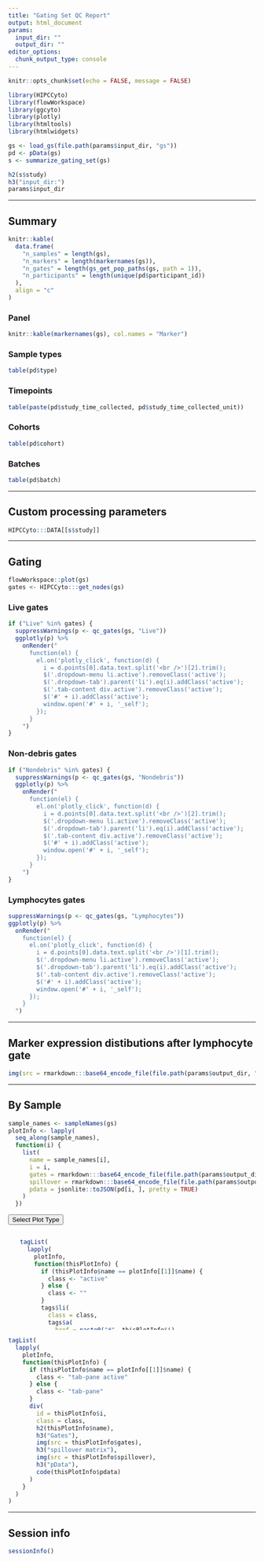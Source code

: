 ```yaml
---
title: "Gating Set QC Report"
output: html_document
params:
  input_dir: ""
  output_dir: ""
editor_options: 
  chunk_output_type: console
---
```


```r
knitr::opts_chunk$set(echo = FALSE, message = FALSE)
```

```r
library(HIPCCyto)
library(flowWorkspace)
library(ggcyto)
library(plotly)
library(htmltools)
library(htmlwidgets)
```

```r
gs <- load_gs(file.path(params$input_dir, "gs"))
pd <- pData(gs)
s <- summarize_gating_set(gs)
```

```r
h2(s$study)
h3("input_dir:")
params$input_dir
```


---


## Summary

```r
knitr::kable(
  data.frame(
    "n_samples" = length(gs), 
    "n_markers" = length(markernames(gs)),
    "n_gates" = length(gs_get_pop_paths(gs, path = 1)),
    "n_participants" = length(unique(pd$participant_id))
  ),
  align = "c"
)
```

### Panel

```r
knitr::kable(markernames(gs), col.names = "Marker")
```

### Sample types

```r
table(pd$type)
```

### Timepoints

```r
table(paste(pd$study_time_collected, pd$study_time_collected_unit))
```

### Cohorts

```r
table(pd$cohort)
```

### Batches

```r
table(pd$batch)
```


---


## Custom processing parameters

```r
HIPCCyto:::DATA[[s$study]]
```


---


## Gating

```r
flowWorkspace::plot(gs)
gates <- HIPCCyto:::get_nodes(gs)
```

### Live gates

```r
if ("Live" %in% gates) {
  suppressWarnings(p <- qc_gates(gs, "Live"))
  ggplotly(p) %>%
    onRender("
      function(el) {
        el.on('plotly_click', function(d) { 
          i = d.points[0].data.text.split('<br />')[2].trim();
          $('.dropdown-menu li.active').removeClass('active');
          $('.dropdown-tab').parent('li').eq(i).addClass('active');
          $('.tab-content div.active').removeClass('active');
          $('#' + i).addClass('active');
          window.open('#' + i, '_self');
        });
      } 
    ")
}
```

### Non-debris gates

```r
if ("Nondebris" %in% gates) {
  suppressWarnings(p <- qc_gates(gs, "Nondebris"))
  ggplotly(p) %>%
    onRender("
      function(el) {
        el.on('plotly_click', function(d) { 
          i = d.points[0].data.text.split('<br />')[2].trim();
          $('.dropdown-menu li.active').removeClass('active');
          $('.dropdown-tab').parent('li').eq(i).addClass('active');
          $('.tab-content div.active').removeClass('active');
          $('#' + i).addClass('active');
          window.open('#' + i, '_self');
        });
      } 
    ")
}
```

### Lymphocytes gates

```r
suppressWarnings(p <- qc_gates(gs, "Lymphocytes"))
ggplotly(p) %>%
  onRender("
    function(el) {
      el.on('plotly_click', function(d) { 
        i = d.points[0].data.text.split('<br />')[1].trim();
        $('.dropdown-menu li.active').removeClass('active');
        $('.dropdown-tab').parent('li').eq(i).addClass('active');
        $('.tab-content div.active').removeClass('active');
        $('#' + i).addClass('active');
        window.open('#' + i, '_self');
      });
    } 
  ")
```


---


## Marker expression distibutions after lymphocyte gate

```r
img(src = rmarkdown:::base64_encode_file(file.path(params$output_dir, "markers.png"), base64enc::base64encode))
```


---


## By Sample

```r
sample_names <- sampleNames(gs)
plotInfo <- lapply(
  seq_along(sample_names), 
  function(i) {
    list(
      name = sample_names[i],
      i = i,
      gates = rmarkdown:::base64_encode_file(file.path(params$output_dir, sprintf("gates/%s.png", sample_names[i])), base64enc::base64encode),
      spillover = rmarkdown:::base64_encode_file(file.path(params$output_dir, sprintf("spillover/%s.png", sample_names[i])), base64enc::base64encode),
      pdata = jsonlite::toJSON(pd[i, ], pretty = TRUE)
    )
  })
```

<div id="plots">
<div class="dropdown">
<button class="dropdown-toggle" type="button" data-toggle="dropdown">
Select Plot Type
<span class="caret"></span>
</button>
<ul class="dropdown-menu">
      
```r
tagList(
  lapply(
    plotInfo,
    function(thisPlotInfo) {
      if (thisPlotInfo$name == plotInfo[[1]]$name) {
        class <- "active"
      } else {
        class <- ""
      }
      tags$li(
        class = class,
        tags$a(
          href = paste0("#", thisPlotInfo$i),
          class = "dropdown-tab",
          thisPlotInfo$name
        )
      )
    }
  )
)
```
      
</ul>
</div>
<div class="tab-content">
    
```r
tagList(
  lapply(
    plotInfo, 
    function(thisPlotInfo) {
      if (thisPlotInfo$name == plotInfo[[1]]$name) {
        class <- "tab-pane active"
      } else {
        class <- "tab-pane"
      }
      div(
        id = thisPlotInfo$i,
        class = class,
        h2(thisPlotInfo$name),
        h3("Gates"),
        img(src = thisPlotInfo$gates),
        h3("spillover matrix"),
        img(src = thisPlotInfo$spillover),
        h3("pData"),
        code(thisPlotInfo$pdata)
      )
    }
  )
)
```
</div>
</div>

<style>
.dropdown-menu {
   max-height:200px;
   overflow:scroll; 
}
</style>

<script type='text/javascript'>
// This makes the dropdown work  
$('.dropdown-tab').click(function (e) {
    $('.dropdown-menu li.active').removeClass('active');
    $(this).parent('li').addClass('active');
    $('.tab-content div.active').removeClass('active');
    $($(this).attr('href')).addClass('active');
})
</script>


---


## Session info

```r
sessionInfo()
```
